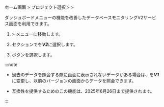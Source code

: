 <Title hashid="restorev2" level={props.level}>V2サービス画面を利用する</Title>

ホーム画面 &gt; プロジェクト選択 &gt; <Cmdname sid="side_management" className="uitext" /> &gt; <Cmdname sid="side_projectManagement" className="uitext" />

<ImgLang img='db-v2-ver-management.png' desc='プロジェクトバージョン管理' />

ダッシュボードメニューの機能を改善したデータベースモニタリングV2サービス画面を利用できます。 

1. <Cmdname sid="side_management" className="uitext" /> &gt; <Cmdname sid="side_projectManagement" className="uitext" />メニューに移動します。

2. <Cmdname sid="TTL06144" className="uitext" />セクションで<Cmdname sid="TTL06145" className="uitext" />を***V2***に選択します。

3. <Cmdname sid="save" className="uitext" />ボタンを選択します。

:::note

- 過去のデータを照会する際に画面に表示されないデータがある場合は、<Cmdname sid="TTL06145" className="uitext" />を***V1***に変更し、以前のバージョンの画面からデータを照会できます。

- 互換性を提供するためのこの機能は、2025年6月26日まで提供されます。

:::
